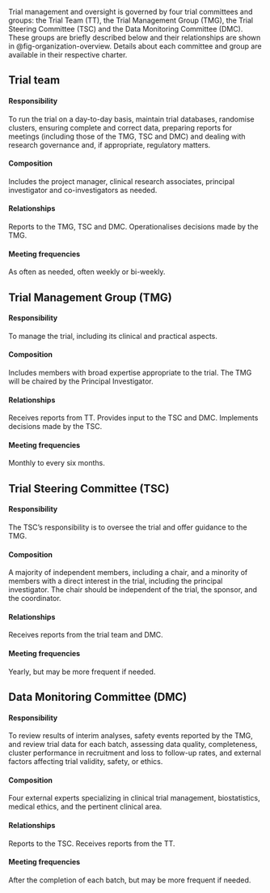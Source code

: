 Trial management and oversight is governed by four trial committees and groups: the Trial Team (TT), the Trial Management Group (TMG), the Trial Steering Committee (TSC) and the Data Monitoring Committee (DMC). These groups are briefly described below and their relationships are shown in @fig-organization-overview. Details about each committee and group are available in their respective charter.

## Trial team

#### Responsibility

To run the trial on a day-to-day basis, maintain trial databases, randomise clusters, ensuring complete and correct data, preparing reports for meetings (including those of the TMG, TSC and DMC) and dealing with research governance and, if appropriate, regulatory matters.

#### Composition

Includes the project manager, clinical research associates, principal investigator and co-investigators as needed. 

#### Relationships

Reports to the TMG, TSC and DMC. Operationalises decisions made by the TMG.

#### Meeting frequencies

As often as needed, often weekly or bi-weekly.

## Trial Management Group (TMG)

#### Responsibility

To manage the trial, including its clinical and practical aspects.

#### Composition

Includes members with broad expertise appropriate to the trial. The TMG will be chaired by the Principal Investigator.  

#### Relationships

Receives reports from TT. Provides input to the TSC and DMC. Implements decisions made by the TSC.

#### Meeting frequencies

Monthly to every six months.

## Trial Steering Committee (TSC)

#### Responsibility

The TSC's responsibility is to oversee the trial and offer guidance to the TMG.

#### Composition

A majority of independent members, including a chair, and a minority of members with a direct interest in the trial, including the principal investigator. The chair should be independent of the trial, the sponsor, and the coordinator.

#### Relationships

Receives reports from the trial team and DMC.

#### Meeting frequencies

Yearly, but may be more frequent if needed.

## Data Monitoring Committee (DMC)

#### Responsibility

To review results of interim analyses, safety events reported by the TMG, and review trial data for each batch, assessing data quality, completeness, cluster performance in recruitment and loss to follow-up rates, and external factors affecting trial validity, safety, or ethics.

#### Composition

Four external experts specializing in clinical trial management, biostatistics, medical ethics, and the pertinent clinical area.

#### Relationships

Reports to the TSC. Receives reports from the TT.

#### Meeting frequencies

After the completion of each batch, but may be more frequent if needed.

